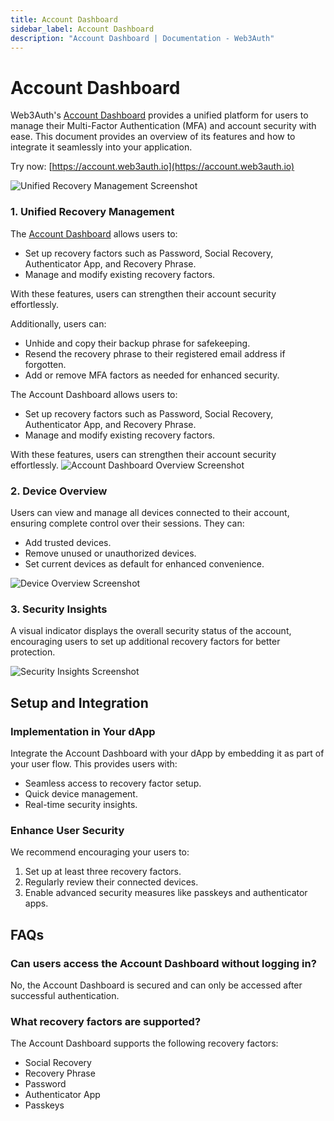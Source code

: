 ```yaml
---
title: Account Dashboard
sidebar_label: Account Dashboard
description: "Account Dashboard | Documentation - Web3Auth"
---
```


# Account Dashboard

Web3Auth's [Account Dashboard](https://account.web3auth.io) provides a unified platform for users to
manage their Multi-Factor Authentication (MFA) and account security with ease. This document
provides an overview of its features and how to integrate it seamlessly into your application.

Try now: [https://account.web3auth.io](https://account.web3auth.io)

![Unified Recovery Management Screenshot](/images/account-dashboard/unified-recovery-management.jpg)

### 1. Unified Recovery Management

The [Account Dashboard](https://account.web3auth.io) allows users to:

- Set up recovery factors such as Password, Social Recovery, Authenticator App, and Recovery Phrase.
- Manage and modify existing recovery factors.

With these features, users can strengthen their account security effortlessly.

Additionally, users can:

- Unhide and copy their backup phrase for safekeeping.
- Resend the recovery phrase to their registered email address if forgotten.
- Add or remove MFA factors as needed for enhanced security.

The Account Dashboard allows users to:

- Set up recovery factors such as Password, Social Recovery, Authenticator App, and Recovery Phrase.
- Manage and modify existing recovery factors.

With these features, users can strengthen their account security effortlessly.
![Account Dashboard Overview Screenshot](/images/account-dashboard/account-dashboard-overview.jpg)

### 2. Device Overview

Users can view and manage all devices connected to their account, ensuring complete control over
their sessions. They can:

- Add trusted devices.
- Remove unused or unauthorized devices.
- Set current devices as default for enhanced convenience.

![Device Overview Screenshot](/images/account-dashboard/device-overview.jpg)

### 3. Security Insights

A visual indicator displays the overall security status of the account, encouraging users to set up
additional recovery factors for better protection.

![Security Insights Screenshot](/images/account-dashboard/security-insights.jpg)

## Setup and Integration

### Implementation in Your dApp

Integrate the Account Dashboard with your dApp by embedding it as part of your user flow. This
provides users with:

- Seamless access to recovery factor setup.
- Quick device management.
- Real-time security insights.

### Enhance User Security

We recommend encouraging your users to:

1. Set up at least three recovery factors.
2. Regularly review their connected devices.
3. Enable advanced security measures like passkeys and authenticator apps.

## FAQs

### Can users access the Account Dashboard without logging in?

No, the Account Dashboard is secured and can only be accessed after successful authentication.

### What recovery factors are supported?

The Account Dashboard supports the following recovery factors:

- Social Recovery
- Recovery Phrase
- Password
- Authenticator App
- Passkeys
